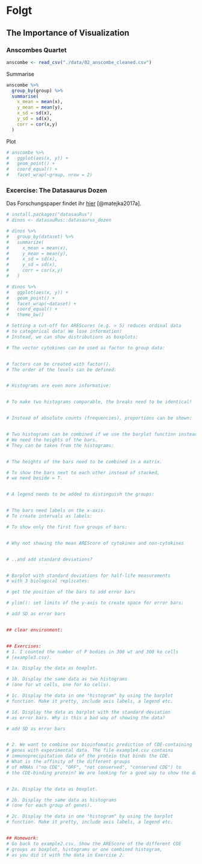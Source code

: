 # Folgt {#day3}

## The Importance of Visualization

### Anscombes Quartet

```r
anscombe <- read_csv("./data/02_anscombe_cleaned.csv")
```

Summarise

```r
anscombe %>% 
  group_by(group) %>% 
  summarise(
    x_mean = mean(x),
    y_mean = mean(y),
    x_sd = sd(x),
    y_sd = sd(x),
    corr = cor(x,y)
  )
```

Plot

```r
# anscombe %>% 
#   ggplot(aes(x, y)) +
#   geom_point() +
#   coord_equal() +
#   facet_wrap(~group, nrow = 2)
```

### Excercise: The Datasaurus Dozen

Das Forschungspaper findet ihr [hier](https://www.autodeskresearch.com/publications/samestats)
[@matejka2017a].

```r
# install.packages("datasauRus")
# dinos <- datasauRus::datasaurus_dozen
```

```r
# dinos %>%
#   group_by(dataset) %>% 
#   summarize(
#     x_mean = mean(x),
#     y_mean = mean(y),
#     x_sd = sd(x),
#     y_sd = sd(x),
#     corr = cor(x,y)
#   )
```



```r
# dinos %>% 
#   ggplot(aes(x, y)) +
#   geom_point() +
#   facet_wrap(~dataset) +
#   coord_equal() +
#   theme_bw()
```



```r
# Setting a cut-off for AREScores (e.g. > 5) reduces ordinal data 
# to categorical data! We lose information!
# Instead, we can show distributions as boxplots:

# The vector cytokines can be used as factor to group data:


# factors can be created with factor().
# The order of the levels can be defined:


# Histograms are even more informative:


# To make two histograms comparable, the breaks need to be identical!


# Instead of absolute counts (frequencies), proportions can be shown:


# Two histograms can be combined if we use the barplot function instead.
# We need the heights of the bars. 
# They can be taken from the histograms:


# The heights of the bars need to be combined in a matrix.

# To show the bars next to each other instead of stacked, 
# we need beside = T.


# A legend needs to be added to distinguish the groups:


# The bars need labels on the x-axis.
# To create intervals as labels:

# To show only the first five groups of bars:


# Why not showing the mean AREScore of cytokines and non-cytokines 


# ..and add standard deviations? 


# Barplot with standard deviations for half-life measurements
# with 3 biological replicates:

# get the position of the bars to add error bars

# ylim(): set limits of the y-axis to create space for error bars:

# add SD as error bars


## clear environment:


## Exercises:
# 1. I counted the number of P bodies in 300 wt and 300 ko cells 
# (example3.csv).

# 1a. Display the data as boxplot. 

# 1b. Display the same data as two histograms 
# (one for wt cells, one for ko cells).  

# 1c. Display the data in one "histogram" by using the barplot 
# function. Make it pretty, include axis labels, a legend etc.

# 1d. Display the data as barplot with the standard deviation 
# as error bars. Why is this a bad way of showing the data? 

# add SD as error bars


# 2. We want to combine our bioinfomatic prediction of CDE-containing
# genes with experimental data. The file example4.csv contains
# immunoprecipitation data of the protein that binds the CDE. 
# What is the affinity of the different groups
# of mRNAs ("no CDE", "ORF", "not conserved", "conserved CDE") to
# the CDE-binding protein? We are looking for a good way to show the data.


# 2a. Display the data as boxplot. 

# 2b. Display the same data as histograms 
# (one for each group of genes). 

# 2c. Display the data in one "histogram" by using the barplot 
# function. Make it pretty, include axis labels, a legend etc.


## Homework: 
# Go back to example2.csv. Show the AREScore of the different CDE 
# groups as boxplot, histograms or one combined histogram, 
# as you did it with the data in Exercise 2.
```

